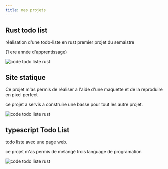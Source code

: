 ```yaml
---
title: mes projets
---
```



## Rust todo list
<a href="/raporte-de-formation/projects/rust-todo-list">
<Badge text="Rust" variant="note" />
</a>
<Badge text="Serde" variant="caution" />
<Badge text="Clap" variant="caution" />
<Badge text="chrono" variant="caution" />

réalisation d'une todo-liste en rust
premier projet du semaistre

(1 ere année d'apprentissage)

![code todo liste rust](todo-rust.png)

## Site statique

<a href="/raporte-de-formation/projects/site-statique-HTML-CSS">
<Badge text="HTML" variant="note" />
</a>
<Badge text="CSS" variant="note" />

Ce projet m'as permis de réaliser a l'aide d'une maquette et de la reproduire en pixel perfect

ce projet a servis a construire une basse pour tout les autre projet.

![code todo liste rust](site.png)

## typescript Todo List
<a href="/raporte-de-formation/projects/JavaScript-TypeScript">
<Badge text="typescript" variant="note" />
</a>
<Badge text="HTML" variant="note" />
<Badge text="CSS" variant="note" />

todo liste avec une page web.

ce projet m'as permis de mélangé trois language de programation

![code todo liste rust](web-todo.png)
